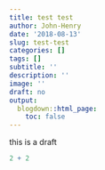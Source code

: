 ```yaml
---
title: test test
author: John-Henry
date: '2018-08-13'
slug: test-test
categories: []
tags: []
subtitle: ''
description: ''
image: ''
draft: no
output:
  blogdown::html_page:
    toc: false
---
```




this is a draft
```r
2 + 2
```

